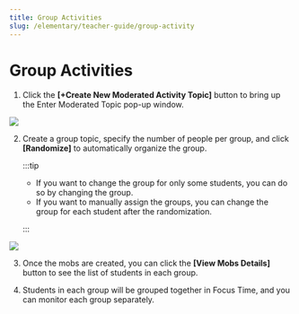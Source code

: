 ```yaml
---
title: Group Activities
slug: /elementary/teacher-guide/group-activity
---
```



# Group Activities

1. Click the **[+Create New Moderated Activity Topic]** button to bring up the Enter Moderated Topic pop-up window.

<Image src="/img/kenr/elementary/teacher/09-01.jpg" size="lg" />

2. Create a group topic, specify the number of people per group, and click **[Randomize]** to automatically organize the group.

   :::tip

   - If you want to change the group for only some students, you can do so by changing the group.
   - If you want to manually assign the groups, you can change the group for each student after the randomization.

   :::

<Image src="/img/en/elementary/teacher/09-02.jpg" size="lg" />

3. Once the mobs are created, you can click the **[View Mobs Details]** button to see the list of students in each group.

4. Students in each group will be grouped together in Focus Time, and you can monitor each group separately.
